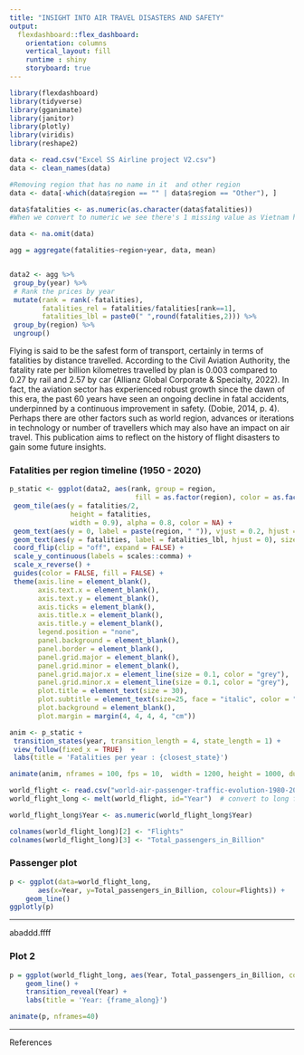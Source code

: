 ---
title: "INSIGHT INTO AIR TRAVEL DISASTERS AND SAFETY"
output: 
  flexdashboard::flex_dashboard:
    orientation: columns
    vertical_layout: fill
    runtime : shiny
    storyboard: true
---

```{r setup, include=FALSE}
library(flexdashboard)
library(tidyverse)
library(gganimate)
library(janitor)
library(plotly)
library(viridis)
library(reshape2)
```



```{r}
data <- read.csv("Excel SS Airline project V2.csv")
data <- clean_names(data)

#Removing region that has no name in it  and other region
data <- data[-which(data$region == "" | data$region == "Other"), ]

data$fatalities <- as.numeric(as.character(data$fatalities))
#When we convert to numeric we see there's 1 missing value as Vietnam has ? in data so we remove that

data <- na.omit(data)

agg = aggregate(fatalities~region+year, data, mean)


data2 <- agg %>%
 group_by(year) %>%
 # Rank the prices by year
 mutate(rank = rank(-fatalities),
        fatalities_rel = fatalities/fatalities[rank==1],
        fatalities_lbl = paste0(" ",round(fatalities,2))) %>%
 group_by(region) %>% 
 ungroup()
```

Flying is said to be the safest form of transport, certainly in terms of fatalities by distance travelled. According to the Civil Aviation Authority, the fatality rate per billion kilometres travelled by plan is 0.003 compared to 0.27 by rail and 2.57 by car (Allianz Global Corporate & Specialty, 2022). In fact, the aviation sector has experienced robust growth since the dawn of this era, the past 60 years have seen an ongoing decline in fatal accidents, underpinned by a continuous improvement in safety. (Dobie, 2014, p. 4). Perhaps there are other factors such as world region, advances or iterations in technology or number of travellers which may also have an impact on air travel. This publication aims to reflect on the history of flight disasters to gain some future insights. 



### Fatalities per region timeline (1950 - 2020)
```{r}
p_static <- ggplot(data2, aes(rank, group = region,
                               fill = as.factor(region), color = as.factor(region))) +
 geom_tile(aes(y = fatalities/2,
               height = fatalities,
               width = 0.9), alpha = 0.8, color = NA) +
 geom_text(aes(y = 0, label = paste(region, " ")), vjust = 0.2, hjust = 1, size = 9) +
 geom_text(aes(y = fatalities, label = fatalities_lbl, hjust = 0), size = 9) +
 coord_flip(clip = "off", expand = FALSE) +
 scale_y_continuous(labels = scales::comma) +
 scale_x_reverse() +
 guides(color = FALSE, fill = FALSE) +
 theme(axis.line = element_blank(),
       axis.text.x = element_blank(),
       axis.text.y = element_blank(),
       axis.ticks = element_blank(),
       axis.title.x = element_blank(),
       axis.title.y = element_blank(),
       legend.position = "none",
       panel.background = element_blank(),
       panel.border = element_blank(),
       panel.grid.major = element_blank(),
       panel.grid.minor = element_blank(),
       panel.grid.major.x = element_line(size = 0.1, color = "grey"),
       panel.grid.minor.x = element_line(size = 0.1, color = "grey"),
       plot.title = element_text(size = 30),
       plot.subtitle = element_text(size=25, face = "italic", color = "grey",  hjust = 0.5, vjust = -1),
       plot.background = element_blank(),
       plot.margin = margin(4, 4, 4, 4, "cm"))

anim <- p_static + 
 transition_states(year, transition_length = 4, state_length = 1) +
 view_follow(fixed_x = TRUE)  +
 labs(title = 'Fatalities per year : {closest_state}')

animate(anim, nframes = 100, fps = 10,  width = 1200, height = 1000, duration = 100)

```


```{r}
world_flight <- read.csv("world-air-passenger-traffic-evolution-1980-2020.csv",sep = ";")
world_flight_long <- melt(world_flight, id="Year")  # convert to long format

world_flight_long$Year <- as.numeric(world_flight_long$Year)

colnames(world_flight_long)[2] <- "Flights"
colnames(world_flight_long)[3] <- "Total_passengers_in_Billion"
```

### Passenger plot
```{r}
p <- ggplot(data=world_flight_long,
       aes(x=Year, y=Total_passengers_in_Billion, colour=Flights)) +
    geom_line()
ggplotly(p)
```
***
abaddd.ffff


### Plot 2
```{r}

p = ggplot(world_flight_long, aes(Year, Total_passengers_in_Billion, colour = Flights)) +
    geom_line() +
    transition_reveal(Year) +
    labs(title = 'Year: {frame_along}')

animate(p, nframes=40)
```

***
References
